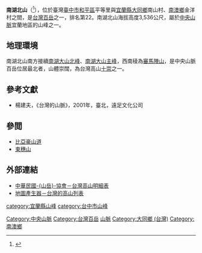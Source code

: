 {{Infobox Mountain
| 名稱 =南湖北山
| 照片 =NorthernNanhuMountain.jpg
| 照片說明 =南湖北山
| 海拔 = {{convert|3,536|m|ft|0}}
| listing = [[台灣百岳|台灣百岳]]
| 位置 = {{TWN}}[[台中市|台中市]][[和平區_(台灣)|和平區]]與[[宜蘭縣|宜蘭縣]][[大同鄉_(台灣)|大同鄉]]、[[南澳鄉|南澳鄉]]
| 山脈 =[[中央山脈|中央山脈]]
| prominence = {{convert|30|m|ft|0}}
| 座標 ={{coord|24|23|01|N|121|26|14|E|type:mountain_region:TW|display=inline,title}}
| 地形圖 =
| 類別 =
| 年齡 =
| 最近噴發 =
| 首次登頂 =
| 最容易的攀登路線 =
| pushpin_map = Taiwan
| pushpin_map_caption = 南湖北山的位置
}}

'''南湖北山'''（{{lang-tay|B'bu' Mlalin}}<ref>{{cite report | year = 2005 | title = 原住民族傳統領域土地調查第四年研究報告 | publisher = 行政院原住民族委員會 | url = https://www.cip.gov.tw/data/news/document/201706/1498197686125-1.pdf?s=507BE5F313E03C18&c=E134528BBF55251D4926EBA923A1584B&fn=6C50F573C2E3635B17995E6148F019F30DD4F0812ECBE10B240019D751653BB1D0636733C6861689 | date =  | access-date = 2022-01-03 | archive-date = 2022-01-03 | archive-url = https://web.archive.org/web/20220103162900/https://www.cip.gov.tw/data/news/document/201706/1498197686125-1.pdf?s=507BE5F313E03C18&c=E134528BBF55251D4926EBA923A1584B&fn=6C50F573C2E3635B17995E6148F019F30DD4F0812ECBE10B240019D751653BB1D0636733C6861689 | dead-url = no }}</ref>），位於臺灣[[臺中市|臺中市]][[和平區_(台灣)|和平區]]平等里與[[宜蘭縣|宜蘭縣]][[大同鄉_(台灣)|大同鄉]]南山村、[[南澳鄉|南澳鄉]]金洋村之間，是[[台灣百岳|台灣百岳]]之一，排名第22。南湖北山海拔高度3,536公尺，屬於[[中央山脈|中央山脈]]宜蘭地區的山峰之一。

==地理環境==
南湖北山南方接續[[南湖大山北峰|南湖大山北峰]]、[[南湖大山主峰|南湖大山主峰]]，西南稜為[[審馬陣山|審馬陣山]]，是中央山脈百岳位居最北者，山體崇闊，為台灣高山[[十崇|十崇]]之一。

==參考文獻==
{{reflist}}
{{refbegin}}
*楊建夫，《台灣的山脈》，2001年，臺北，遠足文化公司
{{refend}}

==參閲== 
*[[比亞豪山道|比亞豪山道]]
*[[束穗山|束穗山]]

==外部連結==
*[https://web.archive.org/web/20111008193834/http://www.mountaineering.org.tw/mountaineering-c/modules/newbb/dl_attachment.php?attachid=1186132862&post_id=132 中華民國-{山岳}-協會－台灣高山明細表]
*[https://github.com/happyman/twmap/blob/master/docs/prominence/Taiwan3000%2BList.md 地圖產生器－台灣的高山列表]

{{Taiwan Top 100 Peaks|state=collapsed}}

[[category:宜蘭縣山峰|category:宜蘭縣山峰]]
[[category:台中市山峰|category:台中市山峰]]
[[Category:中央山脈|Category:中央山脈]]
[[Category:台灣百岳|Category:台灣百岳]]
[[Category:和平區地理_(臺灣)|山脈]]
[[Category:大同鄉_(台灣)|Category:大同鄉 (台灣)]]
[[Category:南澳鄉|Category:南澳鄉]]